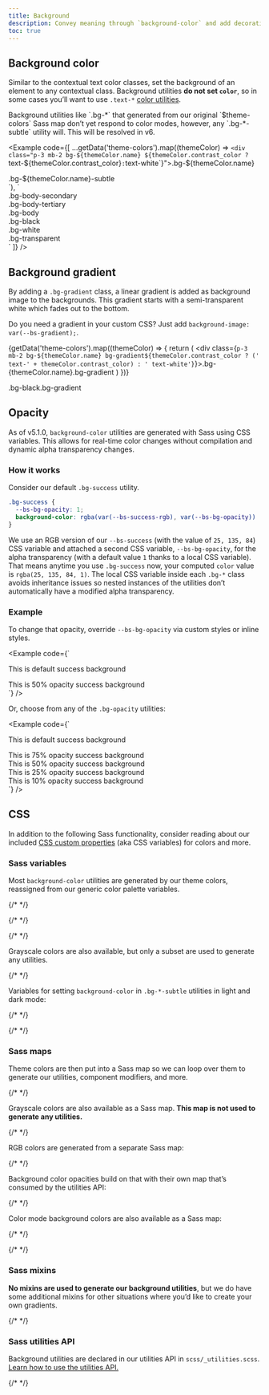 ```yaml
---
title: Background
description: Convey meaning through `background-color` and add decoration with gradients.
toc: true
---
```



<Callout name="warning-color-assistive-technologies" />

## Background color

Similar to the contextual text color classes, set the background of an element to any contextual class. Background utilities **do not set `color`**, so in some cases you’ll want to use `.text-*` [color utilities]([[docsref:/utilities/colors]]).

<Callout>
Background utilities like `.bg-*` that generated from our original `$theme-colors` Sass map don’t yet respond to color modes, however, any `.bg-*-subtle` utility will. This will be resolved in v6.
</Callout>

<Example code={[
  ...getData('theme-colors').map((themeColor) => `<div class="p-3 mb-2 bg-${themeColor.name} ${themeColor.contrast_color ? `text-${themeColor.contrast_color}` : `text-white`}">.bg-${themeColor.name}</div>
<div class="p-3 mb-2 bg-${themeColor.name}-subtle text-${themeColor.name}-emphasis">.bg-${themeColor.name}-subtle</div>`),
  `<div class="p-3 mb-2 bg-body-secondary">.bg-body-secondary</div>
<div class="p-3 mb-2 bg-body-tertiary">.bg-body-tertiary</div>
<div class="p-3 mb-2 bg-body text-body">.bg-body</div>
<div class="p-3 mb-2 bg-black text-white">.bg-black</div>
<div class="p-3 mb-2 bg-white text-dark">.bg-white</div>
<div class="p-3 mb-2 bg-transparent text-body">.bg-transparent</div>`
]} />

## Background gradient

By adding a `.bg-gradient` class, a linear gradient is added as background image to the backgrounds. This gradient starts with a semi-transparent white which fades out to the bottom.

Do you need a gradient in your custom CSS? Just add `background-image: var(--bs-gradient);`.

{getData('theme-colors').map((themeColor) => {
  return (
    <div class={`p-3 mb-2 bg-${themeColor.name} bg-gradient${themeColor.contrast_color ? (' text-' + themeColor.contrast_color) : ' text-white'}`}>.bg-{themeColor.name}.bg-gradient</div>
  )
})}
<div class="p-3 mb-2 bg-black bg-gradient text-white">.bg-black.bg-gradient</div>

## Opacity

<AddedIn version="5.1.0" />

As of v5.1.0, `background-color` utilities are generated with Sass using CSS variables. This allows for real-time color changes without compilation and dynamic alpha transparency changes.

### How it works

Consider our default `.bg-success` utility.

```css
.bg-success {
  --bs-bg-opacity: 1;
  background-color: rgba(var(--bs-success-rgb), var(--bs-bg-opacity)) !important;
}
```

We use an RGB version of our `--bs-success` (with the value of `25, 135, 84`) CSS variable and attached a second CSS variable, `--bs-bg-opacity`, for the alpha transparency (with a default value `1` thanks to a local CSS variable). That means anytime you use `.bg-success` now, your computed `color` value is `rgba(25, 135, 84, 1)`. The local CSS variable inside each `.bg-*` class avoids inheritance issues so nested instances of the utilities don’t automatically have a modified alpha transparency.

### Example

To change that opacity, override `--bs-bg-opacity` via custom styles or inline styles.

<Example code={`<div class="bg-success p-2 text-white">This is default success background</div>
<div class="bg-success p-2" style="--bs-bg-opacity: .5;">This is 50% opacity success background</div>`} />

Or, choose from any of the `.bg-opacity` utilities:

<Example code={`<div class="bg-success p-2 text-white">This is default success background</div>
<div class="bg-success p-2 text-white bg-opacity-75">This is 75% opacity success background</div>
<div class="bg-success p-2 text-dark bg-opacity-50">This is 50% opacity success background</div>
<div class="bg-success p-2 text-dark bg-opacity-25">This is 25% opacity success background</div>
<div class="bg-success p-2 text-dark bg-opacity-10">This is 10% opacity success background</div>`} />

## CSS

In addition to the following Sass functionality, consider reading about our included [CSS custom properties]([[docsref:/customize/css-variables]]) (aka CSS variables) for colors and more.

### Sass variables

Most `background-color` utilities are generated by our theme colors, reassigned from our generic color palette variables.

{/* <ScssDocs name="color-variables" file="scss/_variables.scss" /> */}

{/* <ScssDocs name="theme-color-variables" file="scss/_variables.scss" /> */}

{/* <ScssDocs name="variable-gradient" file="scss/_variables.scss" /> */}

Grayscale colors are also available, but only a subset are used to generate any utilities.

{/* <ScssDocs name="gray-color-variables" file="scss/_variables.scss" /> */}

Variables for setting `background-color` in `.bg-*-subtle` utilities in light and dark mode:

{/* <ScssDocs name="theme-bg-subtle-variables" file="scss/_variables.scss" /> */}

{/* <ScssDocs name="theme-bg-subtle-dark-variables" file="scss/_variables-dark.scss" /> */}

### Sass maps

Theme colors are then put into a Sass map so we can loop over them to generate our utilities, component modifiers, and more.

{/* <ScssDocs name="theme-colors-map" file="scss/_variables.scss" /> */}

Grayscale colors are also available as a Sass map. **This map is not used to generate any utilities.**

{/* <ScssDocs name="gray-colors-map" file="scss/_variables.scss" /> */}

RGB colors are generated from a separate Sass map:

{/* <ScssDocs name="theme-colors-rgb" file="scss/_maps.scss" /> */}

Background color opacities build on that with their own map that’s consumed by the utilities API:

{/* <ScssDocs name="utilities-bg-colors" file="scss/_maps.scss" /> */}

Color mode background colors are also available as a Sass map:

{/* <ScssDocs name="theme-bg-subtle-map" file="scss/_maps.scss" /> */}

{/* <ScssDocs name="theme-bg-subtle-dark-map" file="scss/_maps.scss" /> */}

### Sass mixins

**No mixins are used to generate our background utilities**, but we do have some additional mixins for other situations where you’d like to create your own gradients.

<ScssDocs name="gradient-bg-mixin" file="scss/mixins/_gradients.scss" />

{/* <ScssDocs name="gradient-mixins" file="scss/mixins/_gradients.scss" /> */}

### Sass utilities API

Background utilities are declared in our utilities API in `scss/_utilities.scss`. [Learn how to use the utilities API.]([[docsref:/utilities/api#using-the-api]])

{/* <ScssDocs name="utils-bg-color" file="scss/_utilities.scss" /> */}
